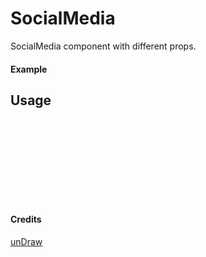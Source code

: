 
<Meta of={SocialMedia} title="unDraw/SocialMedia" />

# SocialMedia

SocialMedia component with different props.

#### Example

<Canvas of={SocialMedia.Primary} />

## Usage

```ts
import { SocialMedia } from "yadl-ui";

const Example = () => {
  return (
      <SocialMedia />
  );
};

export default Example;
```

#### Credits
[unDraw](https://undraw.co/illustrations)
